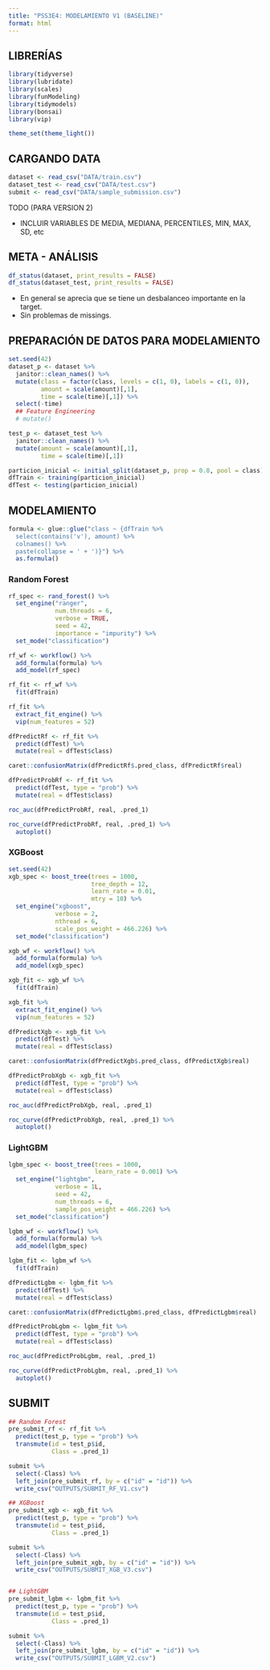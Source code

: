 ```yaml
---
title: "PSS3E4: MODELAMIENTO V1 (BASELINE)"
format: html
---
```


## LIBRERÍAS

```r
library(tidyverse)
library(lubridate)
library(scales)
library(funModeling)
library(tidymodels)
library(bonsai)
library(vip)

theme_set(theme_light())
```

## CARGANDO DATA

```r
dataset <- read_csv("DATA/train.csv")
dataset_test <- read_csv("DATA/test.csv")
submit <- read_csv("DATA/sample_submission.csv")
```

TODO (PARA VERSION 2)

- INCLUIR VARIABLES DE MEDIA, MEDIANA, PERCENTILES, MIN, MAX, SD, etc

## META - ANÁLISIS

```r
df_status(dataset, print_results = FALSE)
df_status(dataset_test, print_results = FALSE)

```

- En general se aprecia que se tiene un desbalanceo importante en la target.
- Sin problemas de missings.

## PREPARACIÓN DE DATOS PARA MODELAMIENTO

```r
set.seed(42)
dataset_p <- dataset %>% 
  janitor::clean_names() %>% 
  mutate(class = factor(class, levels = c(1, 0), labels = c(1, 0)), 
         amount = scale(amount)[,1], 
         time = scale(time)[,1]) %>% 
  select(-time)
  ## Feature Engineering
  # mutate()

test_p <- dataset_test %>% 
  janitor::clean_names() %>% 
  mutate(amount = scale(amount)[,1], 
         time = scale(time)[,1])

particion_inicial <- initial_split(dataset_p, prop = 0.8, pool = class)
dfTrain <- training(particion_inicial)
dfTest <- testing(particion_inicial)

```

## MODELAMIENTO

```r
formula <- glue::glue("class ~ {dfTrain %>% 
  select(contains('v'), amount) %>% 
  colnames() %>% 
  paste(collapse = ' + ')}") %>% 
  as.formula()
```

### Random Forest

```r
rf_spec <- rand_forest() %>% 
  set_engine("ranger", 
             num.threads = 6, 
             verbose = TRUE, 
             seed = 42, 
             importance = "impurity") %>% 
  set_mode("classification")

rf_wf <- workflow() %>% 
  add_formula(formula) %>% 
  add_model(rf_spec)

rf_fit <- rf_wf %>% 
  fit(dfTrain)

rf_fit %>% 
  extract_fit_engine() %>% 
  vip(num_features = 52)
```

```r
dfPredictRf <- rf_fit %>% 
  predict(dfTest) %>% 
  mutate(real = dfTest$class)

caret::confusionMatrix(dfPredictRf$.pred_class, dfPredictRf$real)

dfPredictProbRf <- rf_fit %>% 
  predict(dfTest, type = "prob") %>% 
  mutate(real = dfTest$class)

roc_auc(dfPredictProbRf, real, .pred_1)

roc_curve(dfPredictProbRf, real, .pred_1) %>% 
  autoplot()

```

### XGBoost

```r
set.seed(42)
xgb_spec <- boost_tree(trees = 1000, 
                       tree_depth = 12, 
                       learn_rate = 0.01, 
                       mtry = 10) %>% 
  set_engine("xgboost", 
             verbose = 2, 
             nthread = 6, 
             scale_pos_weight = 466.226) %>% 
  set_mode("classification")

xgb_wf <- workflow() %>% 
  add_formula(formula) %>% 
  add_model(xgb_spec)

xgb_fit <- xgb_wf %>% 
  fit(dfTrain)

xgb_fit %>% 
  extract_fit_engine() %>% 
  vip(num_features = 52)
```

```r
dfPredictXgb <- xgb_fit %>% 
  predict(dfTest) %>% 
  mutate(real = dfTest$class)

caret::confusionMatrix(dfPredictXgb$.pred_class, dfPredictXgb$real)

dfPredictProbXgb <- xgb_fit %>% 
  predict(dfTest, type = "prob") %>% 
  mutate(real = dfTest$class)

roc_auc(dfPredictProbXgb, real, .pred_1)

roc_curve(dfPredictProbXgb, real, .pred_1) %>% 
  autoplot()
```

### LightGBM

```r
lgbm_spec <- boost_tree(trees = 1000, 
                        learn_rate = 0.001) %>% 
  set_engine("lightgbm", 
             verbose = 1L, 
             seed = 42, 
             num_threads = 6, 
             sample_pos_weight = 466.226) %>% 
  set_mode("classification")

lgbm_wf <- workflow() %>% 
  add_formula(formula) %>% 
  add_model(lgbm_spec)

lgbm_fit <- lgbm_wf %>% 
  fit(dfTrain)
```

```r
dfPredictLgbm <- lgbm_fit %>% 
  predict(dfTest) %>% 
  mutate(real = dfTest$class)

caret::confusionMatrix(dfPredictLgbm$.pred_class, dfPredictLgbm$real)

dfPredictProbLgbm <- lgbm_fit %>% 
  predict(dfTest, type = "prob") %>% 
  mutate(real = dfTest$class)

roc_auc(dfPredictProbLgbm, real, .pred_1)

roc_curve(dfPredictProbLgbm, real, .pred_1) %>% 
  autoplot()
```

## SUBMIT

```r
## Random Forest
pre_submit_rf <- rf_fit %>% 
  predict(test_p, type = "prob") %>% 
  transmute(id = test_p$id, 
            Class = .pred_1)

submit %>% 
  select(-Class) %>% 
  left_join(pre_submit_rf, by = c("id" = "id")) %>% 
  write_csv("OUTPUTS/SUBMIT_RF_V1.csv")

## XGBoost
pre_submit_xgb <- xgb_fit %>% 
  predict(test_p, type = "prob") %>% 
  transmute(id = test_p$id, 
            Class = .pred_1)

submit %>% 
  select(-Class) %>% 
  left_join(pre_submit_xgb, by = c("id" = "id")) %>% 
  write_csv("OUTPUTS/SUBMIT_XGB_V3.csv")


## LightGBM
pre_submit_lgbm <- lgbm_fit %>% 
  predict(test_p, type = "prob") %>% 
  transmute(id = test_p$id, 
            Class = .pred_1)

submit %>% 
  select(-Class) %>% 
  left_join(pre_submit_lgbm, by = c("id" = "id")) %>% 
  write_csv("OUTPUTS/SUBMIT_LGBM_V2.csv")




```








